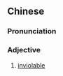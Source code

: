 ==Chinese==
{{zh-forms|type=22}}

===Pronunciation===
{{zh-pron
|m=不kě qīnfàn
|c=bat1 ho2 cam1 faan6
|cat=a
}}

===Adjective===
{{zh-adj}}

# [[inviolable]]